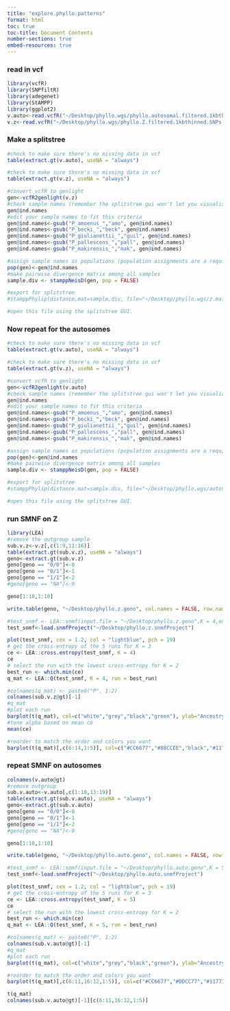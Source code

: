 ```yaml
---
title: "explore.phyllo.patterns"
format: html
toc: true
toc-title: Document Contents
number-sections: true
embed-resources: true
---
```


### read in vcf
```r
library(vcfR)
library(SNPfiltR)
library(adegenet)
library(StAMPP)
library(ggplot2)
v.auto<-read.vcfR("~/Desktop/phyllo.wgs/phyllo.autosomal.filtered.1kbthinned.SNPs.vcf.gz")
v.z<-read.vcfR("~/Desktop/phyllo.wgs/phyllo.Z.filtered.1kbthinned.SNPs.vcf.gz")

```

### Make a splitstree
```r
#check to make sure there's no missing data in vcf
table(extract.gt(v.auto), useNA = "always")

#check to make sure there's no missing data in vcf
table(extract.gt(v.z), useNA = "always")

#convert vcfR to genlight
gen<-vcfR2genlight(v.z)
#check sample names (remember the splitstree gui won't let you visualize more than 10 characters in a sample name, and all sample names must be unique)
gen@ind.names
#edit your sample names to fit this criteria
gen@ind.names<-gsub("P_amoenus_","amo", gen@ind.names)
gen@ind.names<-gsub("P_becki_","beck", gen@ind.names)
gen@ind.names<-gsub("P_giulianettii_","guil", gen@ind.names)
gen@ind.names<-gsub("P_pallescens_","pall", gen@ind.names)
gen@ind.names<-gsub("P_makirensis_","mak", gen@ind.names)

#assign sample names as populations (population assignments are a requirement for the stampp functions, but can be arbitrary here because we want a pairwise divergence matrix among all samples, not samples assigned populations)
pop(gen)<-gen@ind.names
#make pairwise divergence matrix among all samples
sample.div <- stamppNeisD(gen, pop = FALSE)

#export for splitstree
#stamppPhylip(distance.mat=sample.div, file="~/Desktop/phyllo.wgs/z.males.only.splits.txt")

#open this file using the splitstree GUI.
```

### Now repeat for the autosomes
```r
#check to make sure there's no missing data in vcf
table(extract.gt(v.auto), useNA = "always")

#check to make sure there's no missing data in vcf
table(extract.gt(v.z), useNA = "always")

#convert vcfR to genlight
gen<-vcfR2genlight(v.auto)
#check sample names (remember the splitstree gui won't let you visualize more than 10 characters in a sample name, and all sample names must be unique)
gen@ind.names
#edit your sample names to fit this criteria
gen@ind.names<-gsub("P_amoenus_","amo", gen@ind.names)
gen@ind.names<-gsub("P_becki_","beck", gen@ind.names)
gen@ind.names<-gsub("P_giulianettii_","guil", gen@ind.names)
gen@ind.names<-gsub("P_pallescens_","pall", gen@ind.names)
gen@ind.names<-gsub("P_makirensis_","mak", gen@ind.names)

#assign sample names as populations (population assignments are a requirement for the stampp functions, but can be arbitrary here because we want a pairwise divergence matrix among all samples, not samples assigned populations)
pop(gen)<-gen@ind.names
#make pairwise divergence matrix among all samples
sample.div <- stamppNeisD(gen, pop = FALSE)

#export for splitstree
#stamppPhylip(distance.mat=sample.div, file="~/Desktop/phyllo.wgs/autosomal.723K.splits.txt")

#open this file using the splitstree GUI.
```
### run SMNF on Z
```r
library(LEA)
#remove the outgroup sample
sub.v.z<-v.z[,c(1:9,11:16)]
table(extract.gt(sub.v.z), useNA = "always")
geno<-extract.gt(sub.v.z)
geno[geno == "0/0"]<-0
geno[geno == "0/1"]<-1
geno[geno == "1/1"]<-2
#geno[geno == "NA"]<-9

geno[1:10,1:10]

write.table(geno, "~/Desktop/phyllo.z.geno", col.names = FALSE, row.names = FALSE, sep = "", quote=FALSE)

#test_snmf <- LEA::snmf(input.file = "~/Desktop/phyllo.z.geno",K = 4,entropy = TRUE,project = "new",alpha = 20000, repetitions = 10)
test_snmf<-load.snmfProject("~/Desktop/phyllo.z.snmfProject")

plot(test_snmf, cex = 1.2, col = "lightblue", pch = 19)
# get the cross-entropy of the 5 runs for K = 3
ce <- LEA::cross.entropy(test_snmf, K = 4)
ce
# select the run with the lowest cross-entropy for K = 2
best_run <- which.min(ce)
q_mat <- LEA::Q(test_snmf, K = 4, run = best_run) 

#colnames(q_mat) <- paste0("P", 1:2)
colnames(sub.v.z@gt)[-1]
#q_mat
#plot each run
barplot(t(q_mat), col=c("white","grey","black","green"), ylab="Ancestry", border="black")
#tune alpha based on mean ce
mean(ce)

#reorder to match the order and colors you want
barplot(t(q_mat)[,c(6:14,1:5)], col=c("#CC6677","#88CCEE","black","#117733"), ylab="Ancestry", border="black")

```


### repeat SMNF on autosomes
```r
colnames(v.auto@gt)
#remove outgroup
sub.v.auto<-v.auto[,c(1:10,13:19)]
table(extract.gt(sub.v.auto), useNA = "always")
geno<-extract.gt(sub.v.auto)
geno[geno == "0/0"]<-0
geno[geno == "0/1"]<-1
geno[geno == "1/1"]<-2
#geno[geno == "NA"]<-9

geno[1:10,1:10]

write.table(geno, "~/Desktop/phyllo.auto.geno", col.names = FALSE, row.names = FALSE, sep = "", quote=FALSE)

#test_snmf <- LEA::snmf(input.file = "~/Desktop/phyllo.auto.geno",K = 5,entropy = TRUE,project = "new",alpha = 35000, repetitions = 10)
test_snmf<-load.snmfProject("~/Desktop/phyllo.auto.snmfProject")

plot(test_snmf, cex = 1.2, col = "lightblue", pch = 19)
# get the cross-entropy of the 5 runs for K = 3
ce <- LEA::cross.entropy(test_snmf, K = 5)
ce
# select the run with the lowest cross-entropy for K = 2
best_run <- which.min(ce)
q_mat <- LEA::Q(test_snmf, K = 5, run = best_run) 

#colnames(q_mat) <- paste0("P", 1:2)
colnames(sub.v.auto@gt)[-1]
#q_mat
#plot each run
barplot(t(q_mat), col=c("white","grey","black","green"), ylab="Ancestry", border="black")

#reorder to match the order and colors you want
barplot(t(q_mat)[,c(6:11,16:12,1:5)], col=c("#CC6677","#DDCC77","#117733","black","#88CCEE"), ylab="Ancestry", border="black")

t(q_mat)
colnames(sub.v.auto@gt)[-1][c(6:11,16:12,1:5)]
```


